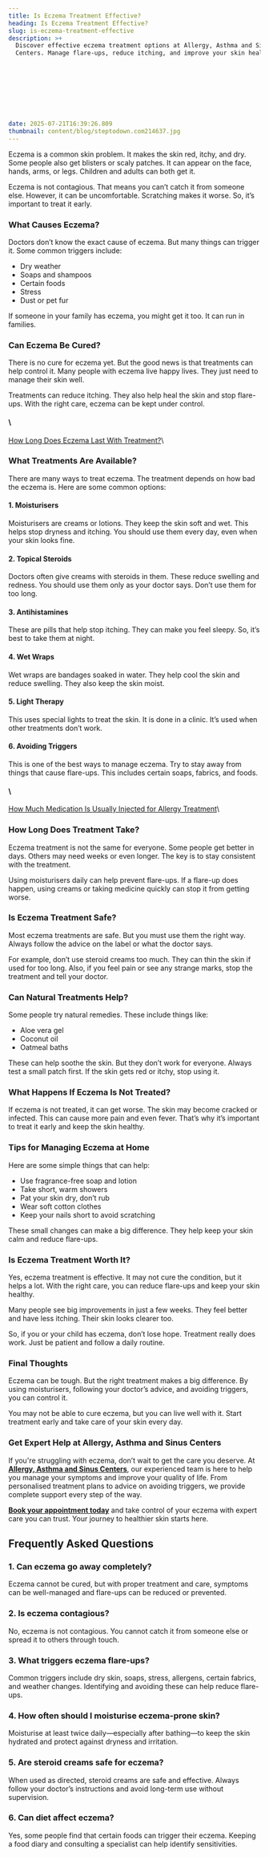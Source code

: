 ```yaml
---
title: Is Eczema Treatment Effective?
heading: Is Eczema Treatment Effective?
slug: is-eczema-treatment-effective
description: >+
  Discover effective eczema treatment options at Allergy, Asthma and Sinus
  Centers. Manage flare-ups, reduce itching, and improve your skin health today.









date: 2025-07-21T16:39:26.809
thumbnail: content/blog/steptodown.com214637.jpg
---
```

Eczema is a common skin problem. It makes the skin red, itchy, and dry. Some people also get blisters or scaly patches. It can appear on the face, hands, arms, or legs. Children and adults can both get it.

Eczema is not contagious. That means you can’t catch it from someone else. However, it can be uncomfortable. Scratching makes it worse. So, it’s important to treat it early.

### What Causes Eczema?

Doctors don’t know the exact cause of eczema. But many things can trigger it. Some common triggers include:

- Dry weather
- Soaps and shampoos
- Certain foods
- Stress
- Dust or pet fur

If someone in your family has eczema, you might get it too. It can run in families.

### Can Eczema Be Cured?

There is no cure for eczema yet. But the good news is that treatments can help control it. Many people with eczema live happy lives. They just need to manage their skin well.

Treatments can reduce itching. They also help heal the skin and stop flare-ups. With the right care, eczema can be kept under control.

#### \
[How Long Does Eczema Last With Treatment?](https://www.aascmed.com/blog/how-long-does-eczema-last/)\


### What Treatments Are Available?

There are many ways to treat eczema. The treatment depends on how bad the eczema is. Here are some common options:

#### 1. **Moisturisers**

Moisturisers are creams or lotions. They keep the skin soft and wet. This helps stop dryness and itching. You should use them every day, even when your skin looks fine.

#### 2. **Topical Steroids**

Doctors often give creams with steroids in them. These reduce swelling and redness. You should use them only as your doctor says. Don’t use them for too long.

#### 3. **Antihistamines**

These are pills that help stop itching. They can make you feel sleepy. So, it’s best to take them at night.

#### 4. **Wet Wraps**

Wet wraps are bandages soaked in water. They help cool the skin and reduce swelling. They also keep the skin moist.

#### 5. **Light Therapy**

This uses special lights to treat the skin. It is done in a clinic. It’s used when other treatments don’t work.

#### 6. **Avoiding Triggers**

This is one of the best ways to manage eczema. Try to stay away from things that cause flare-ups. This includes certain soaps, fabrics, and foods.

#### \
[How Much Medication Is Usually Injected for Allergy Treatment](https://www.aascmed.com/blog/how-much-allergy-medication-injected%20%20%20/)\


### How Long Does Treatment Take?

Eczema treatment is not the same for everyone. Some people get better in days. Others may need weeks or even longer. The key is to stay consistent with the treatment.

Using moisturisers daily can help prevent flare-ups. If a flare-up does happen, using creams or taking medicine quickly can stop it from getting worse.

### Is Eczema Treatment Safe?

Most eczema treatments are safe. But you must use them the right way. Always follow the advice on the label or what the doctor says.

For example, don’t use steroid creams too much. They can thin the skin if used for too long. Also, if you feel pain or see any strange marks, stop the treatment and tell your doctor.

### Can Natural Treatments Help?

Some people try natural remedies. These include things like:

- Aloe vera gel
- Coconut oil
- Oatmeal baths

These can help soothe the skin. But they don’t work for everyone. Always test a small patch first. If the skin gets red or itchy, stop using it.

### What Happens If Eczema Is Not Treated?

If eczema is not treated, it can get worse. The skin may become cracked or infected. This can cause more pain and even fever. That’s why it’s important to treat it early and keep the skin healthy.

### Tips for Managing Eczema at Home

Here are some simple things that can help:

- Use fragrance-free soap and lotion
- Take short, warm showers
- Pat your skin dry, don’t rub
- Wear soft cotton clothes
- Keep your nails short to avoid scratching

These small changes can make a big difference. They help keep your skin calm and reduce flare-ups.

### Is Eczema Treatment Worth It?

Yes, eczema treatment is effective. It may not cure the condition, but it helps a lot. With the right care, you can reduce flare-ups and keep your skin healthy.

Many people see big improvements in just a few weeks. They feel better and have less itching. Their skin looks clearer too.

So, if you or your child has eczema, don’t lose hope. Treatment really does work. Just be patient and follow a daily routine.

### Final Thoughts

Eczema can be tough. But the right treatment makes a big difference. By using moisturisers, following your doctor’s advice, and avoiding triggers, you can control it.

You may not be able to cure eczema, but you can live well with it. Start treatment early and take care of your skin every day.

### Get Expert Help at Allergy, Asthma and Sinus Centers

If you're struggling with eczema, don’t wait to get the care you deserve. At [**Allergy, Asthma and Sinus Centers**](https://www.aascmed.com/), our experienced team is here to help you manage your symptoms and improve your quality of life. From personalised treatment plans to advice on avoiding triggers, we provide complete support every step of the way.


[**Book your appointment today**](https://www.aascmed.com/contact/) and take control of your eczema with expert care you can trust. Your journey to healthier skin starts here.

## Frequently Asked Questions

### **1. Can eczema go away completely?**


Eczema cannot be cured, but with proper treatment and care, symptoms can be well-managed and flare-ups can be reduced or prevented.

### **2. Is eczema contagious?**


No, eczema is not contagious. You cannot catch it from someone else or spread it to others through touch.

### **3. What triggers eczema flare-ups?**


Common triggers include dry skin, soaps, stress, allergens, certain fabrics, and weather changes. Identifying and avoiding these can help reduce flare-ups.

### **4. How often should I moisturise eczema-prone skin?**


Moisturise at least twice daily—especially after bathing—to keep the skin hydrated and protect against dryness and irritation.

### **5. Are steroid creams safe for eczema?**


When used as directed, steroid creams are safe and effective. Always follow your doctor’s instructions and avoid long-term use without supervision.

### **6. Can diet affect eczema?**


Yes, some people find that certain foods can trigger their eczema. Keeping a food diary and consulting a specialist can help identify sensitivities.




